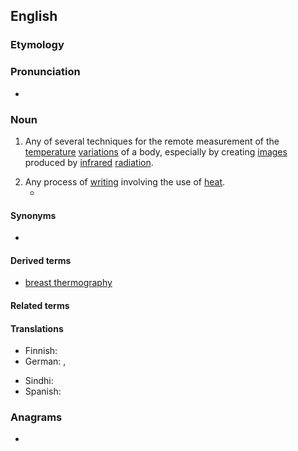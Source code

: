 ==English==

===Etymology===
{{confix|en|thermo|graphy}}

===Pronunciation===
* {{rhymes|en|ɒɡɹəfi|s=4}}

===Noun===
{{wikipedia}}
{{en-noun|~}}

# {{lb|en|physics}} Any of several techniques for the remote measurement of the [[temperature]] [[variation]]s of a body, especially by creating [[image]]s produced by [[infrared]] [[radiation]].
# Any process of [[writing]] involving the use of [[heat]].
#* {{quote-book|en|year=1999|title=Paperie: The Art of Writing and Wrapping with Paper|page=73|text='''Thermography''', which imitates engraving, costs far less because it employs no dies or plates.}}

====Synonyms====
* {{l|en|thermal imaging}}

====Derived terms====
* [[breast thermography]]

====Related terms====
{{col4|en
|thermographic
|thermogram
|thermographic camera
|thermograph
}}

====Translations====
{{trans-top|practice of creating images produced by infrared radiation}}
* Finnish: {{t|fi|lämpökuvaus}}
* German: {{t|de|Thermographie|f}}, {{t|de|Thermografie|f}}
{{trans-mid}}
* Sindhi: {{t+|sd|گرمونگاري|f}}
* Spanish: {{t|es|termografía|f}}
{{trans-bottom}}

===Anagrams===
* {{anagrams|en|a=aeghhmoprrty|mythographer}}

{{C|en|Visualization}}